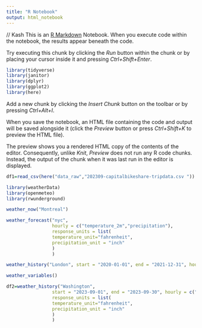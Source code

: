 ```yaml
---
title: "R Notebook"
output: html_notebook
---
```

// Kash
This is an [R Markdown](http://rmarkdown.rstudio.com) Notebook. When you execute code within the notebook, the results appear beneath the code. 

Try executing this chunk by clicking the *Run* button within the chunk or by placing your cursor inside it and pressing *Ctrl+Shift+Enter*. 

```r
library(tidyverse)
library(janitor)
library(dplyr)
library(ggplot2)
library(here)
```

Add a new chunk by clicking the *Insert Chunk* button on the toolbar or by pressing *Ctrl+Alt+I*.

When you save the notebook, an HTML file containing the code and output will be saved alongside it (click the *Preview* button or press *Ctrl+Shift+K* to preview the HTML file).

The preview shows you a rendered HTML copy of the contents of the editor. Consequently, unlike *Knit*, *Preview* does not run any R code chunks. Instead, the output of the chunk when it was last run in the editor is displayed.
```r
df1=read_csv(here("data_raw","202309-capitalbikeshare-tripdata.csv ")) |> clean_names()
```
```r
library(weatherData)
library(openmeteo)
library(rwunderground)
```


```r
weather_now("Montreal")
```

```r
weather_forecast("nyc",
                 hourly = c("temperature_2m","precipitation"),
                 response_units = list(
                 temperature_unit="fahrenheit",
                 precipitation_unit = "inch"
                 )
                 )
```

```r
weather_history("London", start = "2020-01-01", end = "2021-12-31", hourly = "cloudcover")
```

```r
weather_variables()
```
```r
df2=weather_history("Washington",
                 start = "2023-09-01", end = "2023-09-30", hourly = c("apparent_temperature","wind_speed_10m","precipitation","rain"),
                 response_units = list(
                 temperature_unit="fahrenheit",
                 precipitation_unit = "inch"
                 )
                 )
```

